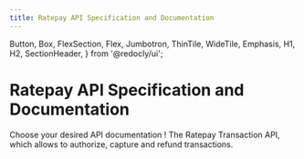 ```yaml
---
title: Ratepay API Specification and Documentation
---
```



  Button,
  Box,
  FlexSection,
  Flex,
  Jumbotron,
  ThinTile,
  WideTile,
  Emphasis,
  H1,
  H2,
  SectionHeader,
} from '@redocly/ui';




<Jumbotron>
  <NavBar location={props.location} standalone={false} />
  <H1>Ratepay API Specification and Documentation</H1>
</Jumbotron>
<Box my={25}>
  <SectionHeader>
    Choose your desired <Emphasis> API documentation </Emphasis>!
  </SectionHeader>
  <FlexSection justifyContent="space-around" flexWrap="wrap">
    <ThinTile to="developer-portal/index.md" icon={icon3} header="Transaction API">
        The Ratepay Transaction API, which allows to authorize, capture and refund transactions.
    </ThinTile>
  </FlexSection>
</Box>

